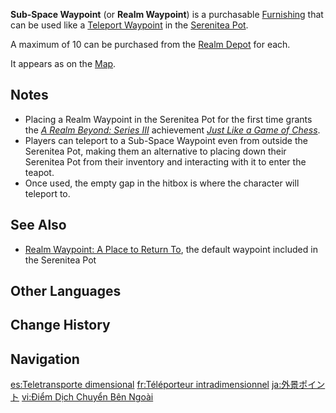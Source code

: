 {{Furnishing Infobox
|id             = 373501
|image          = Item Sub-Space Waypoint.png
|category       = Outdoor Furnishing
|subcategory    = Waypoint
|quality        = 4
|adeptal_energy = 90
|load           = 120
|reduced_load   = 120
|description    = A [[Teleport Waypoint]] created using [[Sub-Space Creation]]. You can use this waypoint to travel from place to place in your Realm.<br>This kind of waypoint bathes in the Realm's [[Adeptal Energy|adeptal energy]], and will not lose function over time. However, [[Tubby]] says that putting too many of these waypoints in might throw the adeptal energy in the realm into disarray, which can cause her massive insomnia. And if she gets insomnia, the following things could happen: buildings could end up in the wrong places, trees might go flying into the sky, the mountains and stones may twist and turn...<br>Either way, it's best that you not put too many waypoints in your teapot.
|mention        = Tubby
|source1        = [[Realm Depot]]
|limited        = 1
}}
'''Sub-Space Waypoint''' (or '''Realm Waypoint''') is a purchasable [[Furnishing]] that can be used like a [[Teleport Waypoint]] in the [[Serenitea Pot]].

A maximum of 10 can be purchased from the [[Realm Depot]] for {{Item|Realm Currency|30|x=100}} each.

It appears as {{Icon|Sub-Space Waypoint Map|30}} on the [[Map]].
<!--
==Furnishing Sets==
{{Craft Usage|type=Furnishing Set}}
-->
==Notes==
* Placing a Realm Waypoint in the Serenitea Pot for the first time grants the ''[[A Realm Beyond: Series III]]'' achievement ''[[Just Like a Game of Chess]]''.
* Players can teleport to a Sub-Space Waypoint even from outside the Serenitea Pot, making them an alternative to placing down their Serenitea Pot from their inventory and interacting with it to enter the teapot.
* Once used, the empty gap in the hitbox is where the character will teleport to.

==See Also==
* [[Realm Waypoint: A Place to Return To]], the default waypoint included in the Serenitea Pot

==Other Languages==
{{Other Languages
|en      = Sub-Space Waypoint
|zhs     = 外景锚点
|zhs_rm  = Wàijǐng Máodiǎn
|zht     = 外景錨點
|zht_rm  = Wàijǐng Máodiǎn
|zh_tl   = 
|ja      = 外景ポイント
|ja_rm   = Gaikei Pointo
|ja_tl   = Outside-Scenery Point
|ko      = 외경 워프 포인트
|ko_tl   = Outside-Scenery Warp Point
|es      = Teletransporte dimensional
|es_tl   = Dimensional Teleporter
|fr      = Téléporteur intradimensionnel
|fr_tl   = Intra-Dimensional Teleporter
|ru      = Точка телепортации подпространства
|ru_tl   = Sub-Space Teleport Point
|th      = จุดเทเลพอร์ตเนรมิต
|th_rm   = 
|th_tl   = 
|vi      = Điểm Dịch Chuyển Bên Ngoài
|vi_tl   = 
|de      = Kannenreich-Teleportationspunkt
|de_tl   = Pot Realm Teleportation Point
|id      = Sub-Space Waypoint
|pt      = Ponto de Subespaço
|pt_tl   = 
|tr      = Alt Uzay Portalı
|tr_tl   = 
|it      = Portale dimensionale
|it_tl   = 
}}

==Change History==
{{Change History|2.0}}

==Navigation==
{{Furnishing Navbox|exterior}}

[[es:Teletransporte dimensional]]
[[fr:Téléporteur intradimensionnel]]
[[ja:外景ポイント]]
[[vi:Điểm Dịch Chuyển Bên Ngoài]]